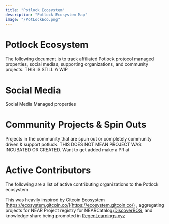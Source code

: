 ```yaml
---
title: "Potlock Ecosystem"
description: "Potlock Ecosystem Map"
image: "/PotLockEco.png"
---
```

# Potlock Ecosystem

The following document is to track affiliated Potlock protocol managed properties, social medias, supporting organizations, and community projects. THIS IS STILL A WIP 


# Social Media

Social Media Managed properties 






# Community Projects & Spin Outs

Projects in the community that are spun out or completely community driven & support potluck. THIS DOES NOT MEAN PROJECT WAS INCUBATED OR CREATED. Want to get added make a PR at 




# Active Contributors

The following are a list of active contributing organizations to the Potlock ecosystem


This was heavily inspired by Gitcoin Ecosystem [https://ecosystem.gitcoin.co/](https://ecosystem.gitcoin.co/)  , aggregating projects for NEAR Project registry for NEARCatalog/[DiscoverBOS](https://www.discoverbos.org/), and knowledge share being promoted in [RegenLearnings.xyz](RegenLearnings.xyz)